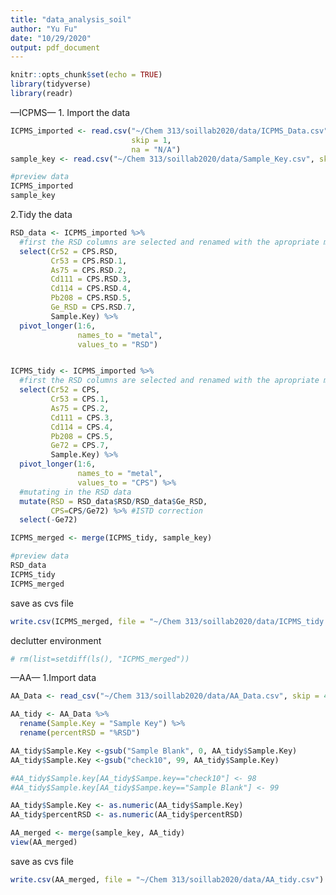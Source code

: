 ```yaml
---
title: "data_analysis_soil"
author: "Yu Fu"
date: "10/29/2020"
output: pdf_document
---
```


```r
knitr::opts_chunk$set(echo = TRUE)
library(tidyverse)
library(readr)
```

---ICPMS---
1. Import the data
```r
ICPMS_imported <- read.csv("~/Chem 313/soillab2020/data/ICPMS_Data.csv", 
                           skip = 1, 
                           na = "N/A")
sample_key <- read.csv("~/Chem 313/soillab2020/data/Sample_Key.csv", skip = 0)

#preview data
ICPMS_imported
sample_key
```

2.Tidy the data
```r
RSD_data <- ICPMS_imported %>%
  #first the RSD columns are selected and renamed with the apropriate metal isotope
  select(Cr52 = CPS.RSD,
         Cr53 = CPS.RSD.1,
         As75 = CPS.RSD.2,
         Cd111 = CPS.RSD.3,
         Cd114 = CPS.RSD.4,
         Pb208 = CPS.RSD.5,
         Ge_RSD = CPS.RSD.7,
         Sample.Key) %>%
  pivot_longer(1:6,
               names_to = "metal",
               values_to = "RSD")


ICPMS_tidy <- ICPMS_imported %>%
  #first the RSD columns are selected and renamed with the apropriate metal isotope
  select(Cr52 = CPS,
         Cr53 = CPS.1,
         As75 = CPS.2,
         Cd111 = CPS.3,
         Cd114 = CPS.4,
         Pb208 = CPS.5,
         Ge72 = CPS.7,
         Sample.Key) %>%
  pivot_longer(1:6,
               names_to = "metal",
               values_to = "CPS") %>%
  #mutating in the RSD data
  mutate(RSD = RSD_data$RSD/RSD_data$Ge_RSD,
         CPS=CPS/Ge72) %>% #ISTD correction
  select(-Ge72)

ICPMS_merged <- merge(ICPMS_tidy, sample_key)

#preview data
RSD_data
ICPMS_tidy
ICPMS_merged
```

save as cvs file
```r
write.csv(ICPMS_merged, file = "~/Chem 313/soillab2020/data/ICPMS_tidy.csv")
```

declutter environment
```r
# rm(list=setdiff(ls(), "ICPMS_merged"))
```

---AA---
1.Import data
```r
AA_Data <- read_csv("~/Chem 313/soillab2020/data/AA_Data.csv", skip = 4)

AA_tidy <- AA_Data %>%
  rename(Sample.Key = "Sample Key") %>%
  rename(percentRSD = "%RSD")

AA_tidy$Sample.Key <-gsub("Sample Blank", 0, AA_tidy$Sample.Key)
AA_tidy$Sample.Key <-gsub("check10", 99, AA_tidy$Sample.Key)

#AA_tidy$Sample.key[AA_tidy$Sampe.key=="check10"] <- 98
#AA_tidy$Sample.key[AA_tidy$Sampe.key=="Sample Blank"] <- 99

AA_tidy$Sample.Key <- as.numeric(AA_tidy$Sample.Key)
AA_tidy$percentRSD <- as.numeric(AA_tidy$percentRSD)

AA_merged <- merge(sample_key, AA_tidy)
view(AA_merged)

```

save as cvs file
```r
write.csv(AA_merged, file = "~/Chem 313/soillab2020/data/AA_tidy.csv")
```











